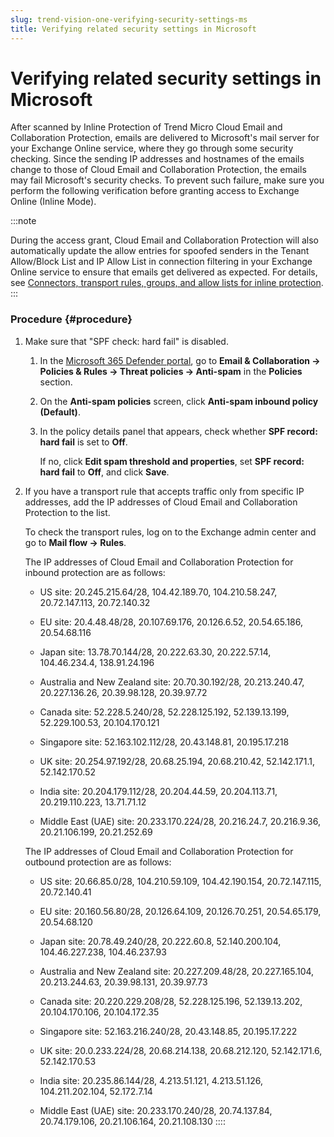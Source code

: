 ```yaml
---
slug: trend-vision-one-verifying-security-settings-ms
title: Verifying related security settings in Microsoft
---
```

# Verifying related security settings in Microsoft

After scanned by Inline Protection of Trend Micro Cloud Email and Collaboration Protection, emails are delivered to Microsoft's mail server for your Exchange Online service, where they go through some security checking. Since the sending IP addresses and hostnames of the emails change to those of Cloud Email and Collaboration Protection, the emails may fail Microsoft's security checks. To prevent such failure, make sure you perform the following verification before granting access to Exchange Online (Inline Mode).

:::note

During the access grant, Cloud Email and Collaboration Protection will also automatically update the allow entries for spoofed senders in the Tenant Allow/Block List and IP Allow List in connection filtering in your Exchange Online service to ensure that emails get delivered as expected. For details, see [Connectors, transport rules, groups, and allow lists for inline protection](connectors-transport-inline.mdx).
:::

### Procedure {#procedure}

1.  Make sure that "SPF check: hard fail" is disabled.

    1.  In the [Microsoft 365 Defender portal](https://security.microsoft.com), go to **Email & Collaboration → Policies & Rules → Threat policies → Anti-spam** in the **Policies** section.

    2.  On the **Anti-spam policies** screen, click **Anti-spam inbound policy (Default)**.

    3.  In the policy details panel that appears, check whether **SPF record: hard fail** is set to **Off**.

        If no, click **Edit spam threshold and properties**, set **SPF record: hard fail** to **Off**, and click **Save**.

2.  If you have a transport rule that accepts traffic only from specific IP addresses, add the IP addresses of Cloud Email and Collaboration Protection to the list.

    To check the transport rules, log on to the Exchange admin center and go to **Mail flow → Rules**.

    The IP addresses of Cloud Email and Collaboration Protection for inbound protection are as follows:

    - US site: 20.245.215.64/28, 104.42.189.70, 104.210.58.247, 20.72.147.113, 20.72.140.32

    - EU site: 20.4.48.48/28, 20.107.69.176, 20.126.6.52, 20.54.65.186, 20.54.68.116

    - Japan site: 13.78.70.144/28, 20.222.63.30, 20.222.57.14, 104.46.234.4, 138.91.24.196

    - Australia and New Zealand site: 20.70.30.192/28, 20.213.240.47, 20.227.136.26, 20.39.98.128, 20.39.97.72

    - Canada site: 52.228.5.240/28, 52.228.125.192, 52.139.13.199, 52.229.100.53, 20.104.170.121

    - Singapore site: 52.163.102.112/28, 20.43.148.81, 20.195.17.218

    - UK site: 20.254.97.192/28, 20.68.25.194, 20.68.210.42, 52.142.171.1, 52.142.170.52

    - India site: 20.204.179.112/28, 20.204.44.59, 20.204.113.71, 20.219.110.223, 13.71.71.12

    - Middle East (UAE) site: 20.233.170.224/28, 20.216.24.7, 20.216.9.36, 20.21.106.199, 20.21.252.69

    The IP addresses of Cloud Email and Collaboration Protection for outbound protection are as follows:

    - US site: 20.66.85.0/28, 104.210.59.109, 104.42.190.154, 20.72.147.115, 20.72.140.41

    - EU site: 20.160.56.80/28, 20.126.64.109, 20.126.70.251, 20.54.65.179, 20.54.68.120

    - Japan site: 20.78.49.240/28, 20.222.60.8, 52.140.200.104, 104.46.227.238, 104.46.237.93

    - Australia and New Zealand site: 20.227.209.48/28, 20.227.165.104, 20.213.244.63, 20.39.98.131, 20.39.97.73

    - Canada site: 20.220.229.208/28, 52.228.125.196, 52.139.13.202, 20.104.170.106, 20.104.172.35

    - Singapore site: 52.163.216.240/28, 20.43.148.85, 20.195.17.222

    - UK site: 20.0.233.224/28, 20.68.214.138, 20.68.212.120, 52.142.171.6, 52.142.170.53

    - India site: 20.235.86.144/28, 4.213.51.121, 4.213.51.126, 104.211.202.104, 52.172.7.14

    - Middle East (UAE) site: 20.233.170.240/28, 20.74.137.84, 20.74.179.106, 20.21.106.164, 20.21.108.130
::::
